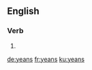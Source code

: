 ==English==

===Verb===
{{head|en}}

# {{en-third-person singular of|yean}}

[[de:yeans]]
[[fr:yeans]]
[[ku:yeans]]